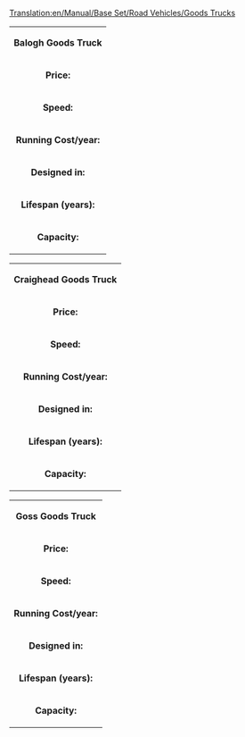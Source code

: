 [[Translation:en/Manual/Base Set/Road Vehicles/Goods Trucks]]
{|
| colspan=2 align=center| '''Balogh Goods Truck'''
|-
| '''Price:'''|| £4,387 ($8,774) 
|-
| '''Speed:''' || 30 mph (48 km/h)
|-
| '''Running Cost/year:'''||£421 ($842)
|-
| '''Designed in:'''||1936
|-
| '''Lifespan (years):'''||15
|-
| '''Capacity:'''||14 crates of goods
|}

{|
| colspan=2 align=center| '''Craighead Goods Truck'''
|-
| '''Price:'''|| £5,330 ($10,660) 
|-
| '''Speed:''' || 55 mph (88 km/h)
|-
| '''Running Cost/year:'''||£787 ($1,574)
|-
| '''Designed in:'''||1974
|-
| '''Lifespan (years):'''||15
|-
| '''Capacity:'''||16 crates of goods
|}

{|
| colspan=2 align=center| '''Goss Goods Truck'''
|-
| '''Price:'''|| £5,740 ($11,480) 
|-
| '''Speed:''' || 70 mph (112 km/h)
|-
| '''Running Cost/year:'''||£1,125 ($2,250)
|-
| '''Designed in:'''||2005
|-
| '''Lifespan (years):'''||15
|-
| '''Capacity:'''||18 crates of goods
|}
